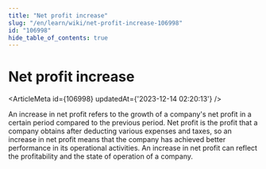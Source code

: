 ```yaml
---
title: "Net profit increase"
slug: "/en/learn/wiki/net-profit-increase-106998"
id: "106998"
hide_table_of_contents: true
---
```



# Net profit increase

<ArticleMeta id={106998} updatedAt={'2023-12-14 02:20:13'} />
<div className='border-solid border-b border-t-0 my-4 border-[var(--ifm-color-gray-300)]' />

An increase in net profit refers to the growth of a company's net profit in a certain period compared to the previous period. Net profit is the profit that a company obtains after deducting various expenses and taxes, so an increase in net profit means that the company has achieved better performance in its operational activities. An increase in net profit can reflect the profitability and the state of operation of a company.

